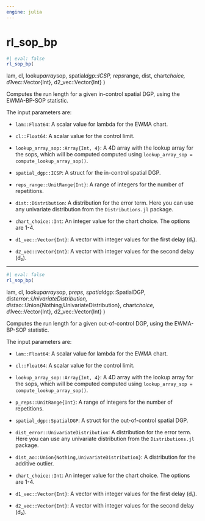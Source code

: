 ```yaml
---
engine: julia
---
```


# rl_sop_bp {#sec-doc}
    

::: {.callout-note appearance="simple" title="docblock" collapse=false}    


```julia
#| eval: false
rl_sop_bp(

```

lam, cl, lookup*array*sop, spatial*dgp::ICSP, reps*range, dist, chart*choice,    d1*vec::Vector{Int}, d2_vec::Vector{Int} )
 
Computes the run length for a given in-control spatial DGP, using the EWMA-BP-SOP statistic.
 
The input parameters are:
 
  * `lam::Float64`: A scalar value for lambda for the EWMA chart.
  * `cl::Float64`: A scalar value for the control limit.
  * `lookup_array_sop::Array{Int, 4}`: A 4D array with the lookup array for the sops,
which will be computed computed using `lookup_array_sop = compute_lookup_array_sop()`.
 
  * `spatial_dgp::ICSP`: A struct for the in-control spatial DGP.
  * `reps_range::UnitRange{Int}`: A range of integers for the number of repetitions.
  * `dist::Distribution`: A distribution for the error term. Here you can use any
univariate distribution from the `Distributions.jl` package.
 
  * `chart_choice::Int`: An integer value for the chart choice. The options are 1-4.
  * `d1_vec::Vector{Int}`: A vector with integer values for the first delay (d₁).
  * `d2_vec::Vector{Int}`: A vector with integer values for the second delay (d₂).


:::
    

 --- 
 
::: {.callout-note appearance="simple" title="docblock" collapse=false}    


```julia
#| eval: false
rl_sop_bp(

```

lam, cl, lookup*array*sop, p*reps, spatial*dgp::SpatialDGP, dist*error::UnivariateDistribution,   dist*ao::Union{Nothing,UnivariateDistribution}, chart*choice, d1*vec::Vector{Int}, d2_vec::Vector{Int} )
 
Computes the run length for a given out-of-control DGP, using the EWMA-BP-SOP statistic.
 
The input parameters are:
 
  * `lam::Float64`: A scalar value for lambda for the EWMA chart.
  * `cl::Float64`: A scalar value for the control limit.
  * `lookup_array_sop::Array{Int, 4}`: A 4D array with the lookup array for the sops,
which will be computed computed using `lookup_array_sop = compute_lookup_array_sop()`.
 
  * `p_reps::UnitRange{Int}`: A range of integers for the number of repetitions.
  * `spatial_dgp::SpatialDGP`: A struct for the out-of-control spatial DGP.
  * `dist_error::UnivariateDistribution`: A distribution for the error term. Here you can use any
univariate distribution from the `Distributions.jl` package.
 
  * `dist_ao::Union{Nothing,UnivariateDistribution}`: A distribution for the additive outlier.
  * `chart_choice::Int`: An integer value for the chart choice. The options are 1-4.
  * `d1_vec::Vector{Int}`: A vector with integer values for the first delay (d₁).
  * `d2_vec::Vector{Int}`: A vector with integer values for the second delay (d₂).


:::
    

